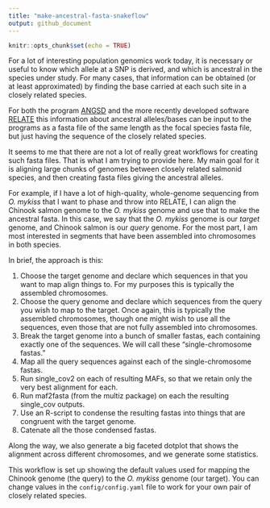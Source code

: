 ```yaml
---
title: "make-ancestral-fasta-snakeflow"
output: github_document
---
```


```r
knitr::opts_chunk$set(echo = TRUE)
```

For a lot of interesting population genomics work today, it is necessary or useful to know
which allele at a SNP is derived, and which is ancestral in the species under study.
For many cases, that information can be obtained (or at least approximated) by finding the
base carried at each such site in a closely related species.  

For both the program [ANGSD](http://www.popgen.dk/angsd/index.php/ANGSD) and the more recently
developed software [RELATE](https://myersgroup.github.io/relate/) this information about
ancestral alleles/bases can be input to the programs as a fasta file of the same length as the
focal species fasta file, but just having the sequence of the closely related species.  

It seems to me that there are not a lot of really great workflows for creating such fasta
files.  That is what I am trying to provide here.  My main goal for it is aligning large chunks
of genomes between closely related salmonid species, and then creating fasta files giving the
ancestral alleles.

For example, if I have a lot of high-quality, whole-genome sequencing from _O. mykiss_ that I
want to phase and throw into RELATE, I can align the Chinook salmon genome to the _O. mykiss_
genome and use that to make the ancestral fasta.  In this case, we say that the _O. mykiss_
genome is our _target_ genome, and Chinook salmon is our _query_ genome.  For the most part,
I am most interested in segments that have been assembled into chromosomes in both species.

In brief, the approach is this:

1. Choose the target genome and declare which sequences in that you want to map align things
to. For my purposes this is typically the assembled chromosomes.
2. Choose the query genome and declare which sequences from the query you wish to map to the
target.  Once again, this is typically the assembled chromosomes, though one might wish to
use all the sequences, even those that are not fully assembled into chromosomes.
3. Break the target genome into a bunch of smaller fastas, each containing exactly one of the
sequences. We will call these "single-chromosome fastas."
4. Map all the query sequences against each of the single-chromosome fastas.
5. Run single_cov2 on each of resulting MAFs, so that we retain only the very best alignment for
each.
6. Run maf2fasta (from the multiz package) on each the resulting single_cov outputs.
7. Use an R-script to condense the resulting fastas into things that are congruent with
the target genome. 
8. Catenate all the those condensed fastas.

Along the way, we also generate a big faceted dotplot that shows the alignment across
different chromosomes, and we generate some statistics.

This workflow is set up showing the default values used for mapping the Chinook genome (the
query) to the _O. mykiss_ genome (our target).  You can change values in the
`config/config.yaml` file to work for your own pair of closely related species.  
